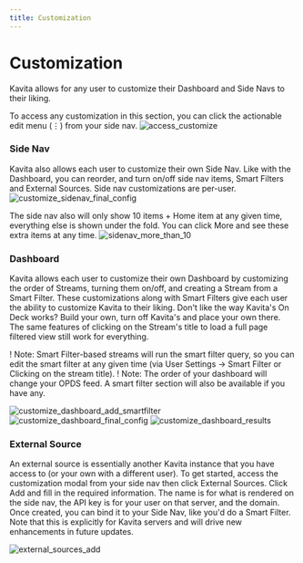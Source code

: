 ```yaml
---
title: Customization
---
```


# Customization


Kavita allows for any user to customize their Dashboard and Side Navs to their liking. 


To access any customization in this section, you can click the actionable edit menu (&#8942;) from your side nav.
![access_customize](../../../public/guides/features/access_customize.png)

### Side Nav
Kavita also allows each user to customize their own Side Nav. Like with the Dashboard, you can reorder, and turn on/off side nav items, Smart Filters and External Sources. Side nav customizations are per-user. 
![customize_sidenav_final_config](../../../public/guides/features/customize_sidenav_final_config.png)

The side nav also will only show 10 items + Home item at any given time, everything else is shown under the fold. You can click More and see these extra items at any time. 
![sidenav_more_than_10](../../../public/guides/features/sidenav_more_than_10.png) 

### Dashboard
Kavita allows each user to customize their own Dashboard by customizing the order of Streams, turning them on/off, and creating a Stream from a Smart Filter. These customizations along with Smart Filters give each user the ability to customize Kavita to their liking. Don't like the way Kavita's On Deck works? Build your own, turn off Kavita's and place your own there. The same features of clicking on the Stream's title to load a full page filtered view still work for everything.

! Note: Smart Filter-based streams will run the smart filter query, so you can edit the smart filter at any given time (via User Settings -> Smart Filter or Clicking on the stream title). 
! Note: The order of your dashboard will change your OPDS feed. A smart filter section will also be available if you have any.

![customize_dashboard_add_smartfilter](../../../public/guides/features/customize_dashboard_add_smartfilter.png)
![customize_dashboard_final_config](../../../public/guides/features/customize_dashboard_final_config.png)
![customize_dashboard_results](../../../public/guides/features/customize_dashboard_results.png)


### External Source
An external source is essentially another Kavita instance that you have access to (or your own with a different user).  To get started, access the customization modal from your side nav then click External Sources. Click Add and fill in the required information. The name is for what is rendered on the side nav, the API key is for your user on that server, and the domain. Once created, you can bind it to your Side Nav, like you'd do a Smart Filter. Note that this is explicitly for Kavita servers and will drive new enhancements in future updates. 

![external_sources_add](../../../public/guides/features/external_sources_add.png)